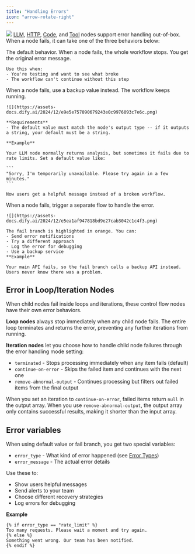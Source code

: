 ```yaml
---
title: "Handling Errors"
icon: "arrow-rotate-right"
---
```


![](https://assets-docs.dify.ai/2024/12/6e2655949889d4d162945d840d698649.png)
[LLM](/en/guides/workflow/node/llm), [HTTP](/en/guides/workflow/node/http-request), [Code](/en/guides/workflow/node/code), and [Tool](/en/guides/workflow/node/tools) 
nodes support error handling out-of-box. When a node fails, it can take one of the three behaviors below:

<AccordionGroup>
  <Accordion title="None">
    The default behavior. When a node fails, the whole workflow stops. You get the original error message.

    Use this when:
    - You're testing and want to see what broke
    - The workflow can't continue without this step
  </Accordion>
  <Accordion title="Default Value">
    When a node fails, use a backup value instead. The workflow keeps running.

    ![](https://assets-docs.dify.ai/2024/12/e9e5e757090679243e0c9976093c7e6c.png)

    **Requirements**
    - The default value must match the node's output type -- if it outputs a string, your default must be a string.

    **Example**

    Your LLM node normally returns analysis, but sometimes it fails due to rate limits. Set a default value like:

    ```
    "Sorry, I'm temporarily unavailable. Please try again in a few minutes."
    ```

    Now users get a helpful message instead of a broken workflow.
  </Accordion>
  <Accordion title="Fail Branch">
    When a node fails, trigger a separate flow to handle the error.

    ![](https://assets-docs.dify.ai/2024/12/e5ea1af947818bd9e27cab3042c1c4f3.png)

    The fail branch is highlighted in orange. You can:
    - Send error notifications
    - Try a different approach
    - Log the error for debugging
    - Use a backup service
    **Example**

    Your main API fails, so the fail branch calls a backup API instead. Users never know there was a problem.
  </Accordion>
</AccordionGroup>

## Error in Loop/Iteration Nodes

When child nodes fail inside loops and iterations, these control flow nodes have their own error behaviors.

**Loop nodes** always stop immediately when any child node fails. The entire loop terminates and returns the error, preventing any further iterations from running.

**Iteration nodes** let you choose how to handle child node failures through the error handling mode setting:

- `terminated` - Stops processing immediately when any item fails (default)
- `continue-on-error` - Skips the failed item and continues with the next one
- `remove-abnormal-output` - Continues processing but filters out failed items from the final output

When you set an iteration to `continue-on-error`, failed items return `null` in the output array. When you use `remove-abnormal-output`, the output array only contains successful results, making it shorter than the input array.

## Error variables

When using default value or fail branch, you get two special variables:

- `error_type` - What kind of error happened (see [Error Types](en/guides/workflow/error-handling/error-type))
- `error_message` - The actual error details

Use these to:
- Show users helpful messages
- Send alerts to your team
- Choose different recovery strategies
- Log errors for debugging

**Example**

```
{% if error_type == "rate_limit" %}
Too many requests. Please wait a moment and try again.
{% else %}
Something went wrong. Our team has been notified.
{% endif %}
```

